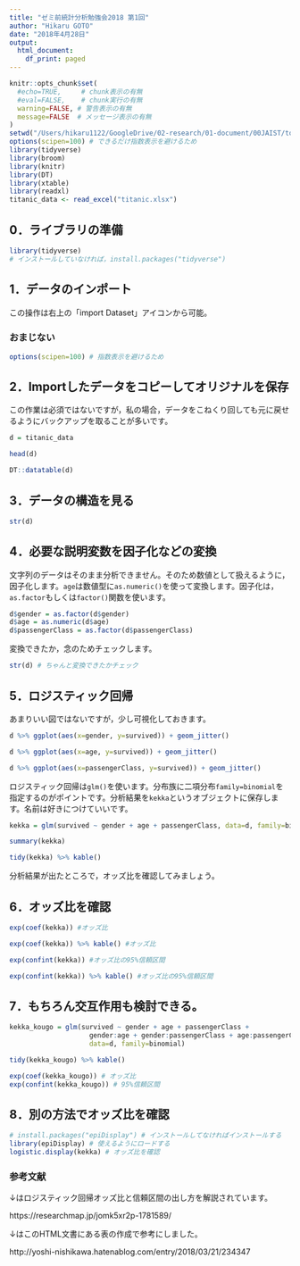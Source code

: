 ```yaml
---
title: "ゼミ前統計分析勉強会2018 第1回"
author: "Hikaru GOTO"
date: "2018年4月28日"
output:
  html_document:
    df_print: paged
---
```



```r
knitr::opts_chunk$set(
  #echo=TRUE,     # chunk表示の有無
  #eval=FALSE,    # chunk実行の有無
  warning=FALSE, # 警告表示の有無
  message=FALSE  # メッセージ表示の有無
)
setwd("/Users/hikaru1122/GoogleDrive/02-research/01-document/00JAIST/toukeibenkyou2018/zemimaestats201804")
options(scipen=100) # できるだけ指数表示を避けるため
library(tidyverse)
library(broom)
library(knitr)
library(DT)
library(xtable)
library(readxl)
titanic_data <- read_excel("titanic.xlsx")
```

## 0．ライブラリの準備

```r
library(tidyverse)
# インストールしていなければ，install.packages("tidyverse")
```


## 1．データのインポート

この操作は右上の「import Dataset」アイコンから可能。

### おまじない

```r
options(scipen=100) # 指数表示を避けるため
```


## 2．Importしたデータをコピーしてオリジナルを保存
この作業は必須ではないですが，私の場合，データをこねくり回しても元に戻せるようにバックアップを取ることが多いです。

```r
d = titanic_data
```

```r
head(d)
```


```r
DT::datatable(d)
```

## 3．データの構造を見る

```r
str(d)
```

## 4．必要な説明変数を因子化などの変換
文字列のデータはそのまま分析できません。そのため数値として扱えるように，因子化します。`age`は数値型に`as.numeric()`を使って変換します。因子化は，`as.factor`もしくは`factor()`関数を使います。

```r
d$gender = as.factor(d$gender)
d$age = as.numeric(d$age)
d$passengerClass = as.factor(d$passengerClass)
```

変換できたか，念のためチェックします。

```r
str(d) # ちゃんと変換できたかチェック
```


## 5．ロジスティック回帰

あまりいい図ではないですが，少し可視化しておきます。

```r
d %>% ggplot(aes(x=gender, y=survived)) + geom_jitter()
```

```r
d %>% ggplot(aes(x=age, y=survived)) + geom_jitter()
```

```r
d %>% ggplot(aes(x=passengerClass, y=survived)) + geom_jitter()
```


ロジスティック回帰は`glm()`を使います。分布族に二項分布`family=binomial`を指定するのがポイントです。分析結果を`kekka`というオブジェクトに保存します。名前は好きにつけていいです。

```r
kekka = glm(survived ~ gender + age + passengerClass, data=d, family=binomial)
```

```r
summary(kekka)
```

```r
tidy(kekka) %>% kable()
```

分析結果が出たところで，オッズ比を確認してみましょう。

## 6．オッズ比を確認

```r
exp(coef(kekka)) #オッズ比
```

```r
exp(coef(kekka)) %>% kable() #オッズ比
```

```r
exp(confint(kekka)) #オッズ比の95%信頼区間
```

```r
exp(confint(kekka)) %>% kable() #オッズ比の95%信頼区間
```

## 7．もちろん交互作用も検討できる。

```r
kekka_kougo = glm(survived ~ gender + age + passengerClass + 
                    gender:age + gender:passengerClass + age:passengerClass,
                    data=d, family=binomial)
```

```r
tidy(kekka_kougo) %>% kable()
```

```r
exp(coef(kekka_kougo)) # オッズ比
exp(confint(kekka_kougo)) # 95%信頼区間
```


## 8．別の方法でオッズ比を確認 

```r
# install.packages("epiDisplay") # インストールしてなければインストールする
library(epiDisplay) # 使えるようにロードする
logistic.display(kekka) # オッズ比を確認
```


### 参考文献
↓はロジスティック回帰オッズ比と信頼区間の出し方を解説されています。

https://researchmap.jp/jomk5xr2p-1781589/

↓はこのHTML文書にある表の作成で参考にしました。

http://yoshi-nishikawa.hatenablog.com/entry/2018/03/21/234347